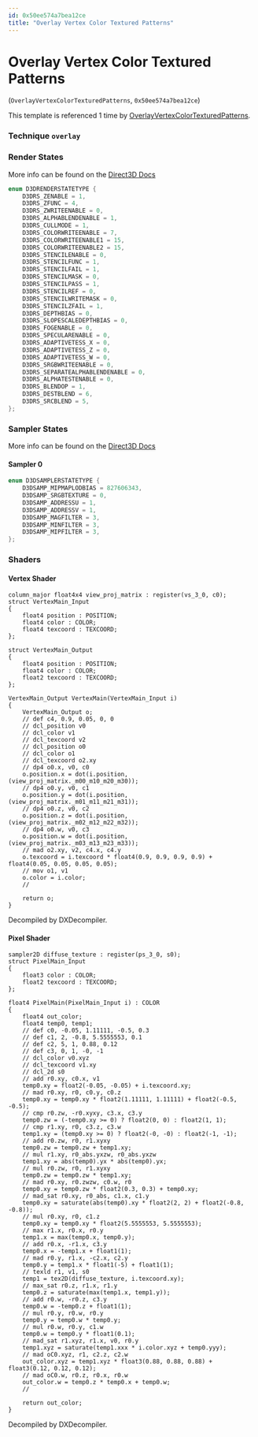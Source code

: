 ```yaml
---
id: 0x50ee574a7bea12ce
title: "Overlay Vertex Color Textured Patterns"
---
```


# Overlay Vertex Color Textured Patterns
(`OverlayVertexColorTexturedPatterns`, `0x50ee574a7bea12ce`)

This template is referenced 1 time by [OverlayVertexColorTexturedPatterns](/docs/Generated/Render%20Templates/default_render_templates.render_template_database#overlayvertexcolortexturedpatterns).


### Technique `overlay`
### Render States
More info can be found on the [Direct3D Docs](https://learn.microsoft.com/en-us/windows/win32/direct3d9/d3drenderstatetype)
```cpp
enum D3DRENDERSTATETYPE {
	D3DRS_ZENABLE = 1,
	D3DRS_ZFUNC = 4,
	D3DRS_ZWRITEENABLE = 0,
	D3DRS_ALPHABLENDENABLE = 1,
	D3DRS_CULLMODE = 1,
	D3DRS_COLORWRITEENABLE = 7,
	D3DRS_COLORWRITEENABLE1 = 15,
	D3DRS_COLORWRITEENABLE2 = 15,
	D3DRS_STENCILENABLE = 0,
	D3DRS_STENCILFUNC = 1,
	D3DRS_STENCILFAIL = 1,
	D3DRS_STENCILMASK = 0,
	D3DRS_STENCILPASS = 1,
	D3DRS_STENCILREF = 0,
	D3DRS_STENCILWRITEMASK = 0,
	D3DRS_STENCILZFAIL = 1,
	D3DRS_DEPTHBIAS = 0,
	D3DRS_SLOPESCALEDEPTHBIAS = 0,
	D3DRS_FOGENABLE = 0,
	D3DRS_SPECULARENABLE = 0,
	D3DRS_ADAPTIVETESS_X = 0,
	D3DRS_ADAPTIVETESS_Z = 0,
	D3DRS_ADAPTIVETESS_W = 0,
	D3DRS_SRGBWRITEENABLE = 0,
	D3DRS_SEPARATEALPHABLENDENABLE = 0,
	D3DRS_ALPHATESTENABLE = 0,
	D3DRS_BLENDOP = 1,
	D3DRS_DESTBLEND = 6,
	D3DRS_SRCBLEND = 5,
};
```
### Sampler States
More info can be found on the [Direct3D Docs](https://learn.microsoft.com/en-us/windows/win32/direct3d9/d3dsamplerstatetype)
#### Sampler 0
```cpp
enum D3DSAMPLERSTATETYPE {
	D3DSAMP_MIPMAPLODBIAS = 827606343,
	D3DSAMP_SRGBTEXTURE = 0,
	D3DSAMP_ADDRESSU = 1,
	D3DSAMP_ADDRESSV = 1,
	D3DSAMP_MAGFILTER = 3,
	D3DSAMP_MINFILTER = 3,
	D3DSAMP_MIPFILTER = 3,
};
```
### Shaders
#### Vertex Shader
```hlsl
column_major float4x4 view_proj_matrix : register(vs_3_0, c0);
struct VertexMain_Input
{
    float4 position : POSITION;
    float4 color : COLOR;
    float4 texcoord : TEXCOORD;
};

struct VertexMain_Output
{
    float4 position : POSITION;
    float4 color : COLOR;
    float2 texcoord : TEXCOORD;
};

VertexMain_Output VertexMain(VertexMain_Input i)
{
    VertexMain_Output o;
    // def c4, 0.9, 0.05, 0, 0
    // dcl_position v0
    // dcl_color v1
    // dcl_texcoord v2
    // dcl_position o0
    // dcl_color o1
    // dcl_texcoord o2.xy
    // dp4 o0.x, v0, c0
    o.position.x = dot(i.position, (view_proj_matrix._m00_m10_m20_m30));
    // dp4 o0.y, v0, c1
    o.position.y = dot(i.position, (view_proj_matrix._m01_m11_m21_m31));
    // dp4 o0.z, v0, c2
    o.position.z = dot(i.position, (view_proj_matrix._m02_m12_m22_m32));
    // dp4 o0.w, v0, c3
    o.position.w = dot(i.position, (view_proj_matrix._m03_m13_m23_m33));
    // mad o2.xy, v2, c4.x, c4.y
    o.texcoord = i.texcoord * float4(0.9, 0.9, 0.9, 0.9) + float4(0.05, 0.05, 0.05, 0.05);
    // mov o1, v1
    o.color = i.color;
    // 

    return o;
}
```
Decompiled by DXDecompiler.
#### Pixel Shader
```hlsl
sampler2D diffuse_texture : register(ps_3_0, s0);
struct PixelMain_Input
{
    float3 color : COLOR;
    float2 texcoord : TEXCOORD;
};

float4 PixelMain(PixelMain_Input i) : COLOR
{
    float4 out_color;
    float4 temp0, temp1;
    // def c0, -0.05, 1.11111, -0.5, 0.3
    // def c1, 2, -0.8, 5.5555553, 0.1
    // def c2, 5, 1, 0.88, 0.12
    // def c3, 0, 1, -0, -1
    // dcl_color v0.xyz
    // dcl_texcoord v1.xy
    // dcl_2d s0
    // add r0.xy, c0.x, v1
    temp0.xy = float2(-0.05, -0.05) + i.texcoord.xy;
    // mad r0.xy, r0, c0.y, c0.z
    temp0.xy = temp0.xy * float2(1.11111, 1.11111) + float2(-0.5, -0.5);
    // cmp r0.zw, -r0.xyxy, c3.x, c3.y
    temp0.zw = (-temp0.xy >= 0) ? float2(0, 0) : float2(1, 1);
    // cmp r1.xy, r0, c3.z, c3.w
    temp1.xy = (temp0.xy >= 0) ? float2(-0, -0) : float2(-1, -1);
    // add r0.zw, r0, r1.xyxy
    temp0.zw = temp0.zw + temp1.xy;
    // mul r1.xy, r0_abs.yxzw, r0_abs.yxzw
    temp1.xy = abs(temp0).yx * abs(temp0).yx;
    // mul r0.zw, r0, r1.xyxy
    temp0.zw = temp0.zw * temp1.xy;
    // mad r0.xy, r0.zwzw, c0.w, r0
    temp0.xy = temp0.zw * float2(0.3, 0.3) + temp0.xy;
    // mad_sat r0.xy, r0_abs, c1.x, c1.y
    temp0.xy = saturate(abs(temp0).xy * float2(2, 2) + float2(-0.8, -0.8));
    // mul r0.xy, r0, c1.z
    temp0.xy = temp0.xy * float2(5.5555553, 5.5555553);
    // max r1.x, r0.x, r0.y
    temp1.x = max(temp0.x, temp0.y);
    // add r0.x, -r1.x, c3.y
    temp0.x = -temp1.x + float1(1);
    // mad r0.y, r1.x, -c2.x, c2.y
    temp0.y = temp1.x * float1(-5) + float1(1);
    // texld r1, v1, s0
    temp1 = tex2D(diffuse_texture, i.texcoord.xy);
    // max_sat r0.z, r1.x, r1.y
    temp0.z = saturate(max(temp1.x, temp1.y));
    // add r0.w, -r0.z, c3.y
    temp0.w = -temp0.z + float1(1);
    // mul r0.y, r0.w, r0.y
    temp0.y = temp0.w * temp0.y;
    // mul r0.w, r0.y, c1.w
    temp0.w = temp0.y * float1(0.1);
    // mad_sat r1.xyz, r1.x, v0, r0.y
    temp1.xyz = saturate(temp1.xxx * i.color.xyz + temp0.yyy);
    // mad oC0.xyz, r1, c2.z, c2.w
    out_color.xyz = temp1.xyz * float3(0.88, 0.88, 0.88) + float3(0.12, 0.12, 0.12);
    // mad oC0.w, r0.z, r0.x, r0.w
    out_color.w = temp0.z * temp0.x + temp0.w;
    // 

    return out_color;
}
```
Decompiled by DXDecompiler.
